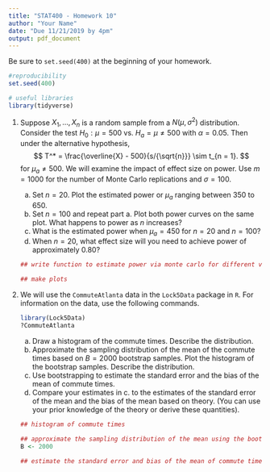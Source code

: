 ```yaml
---
title: "STAT400 - Homework 10"
author: "Your Name"
date: "Due 11/21/2019 by 4pm"
output: pdf_document
---
```


Be sure to `set.seed(400)` at the beginning of your homework.

```r
#reproducibility
set.seed(400)
```

```r
# useful libraries
library(tidyverse)
```

1. Suppose $X_1, \dots, X_n$ is a random sample from a $N(\mu, \sigma^2)$ distribution. Consider the test $H_0: \mu = 500$ vs. $H_a = \mu \not= 500$ with $\alpha = 0.05$. Then under the alternative hypothesis,
    $$
    T^* = \frac{\overline{X} - 500}{s/{\sqrt{n}}} \sim t_{n = 1}.
    $$
    for $\mu_a \not= 500$. We will examine the impact of effect size on power. Use $m = 1000$ for the number of Monte Carlo replications and $\sigma = 100$.
    
    a. Set $n = 20$. Plot the estimated power or $\mu_a$ ranging between $350$ to $650$.
    b. Set $n = 100$ and repeat part a. Plot both power curves on the same plot. What happens to power as $n$ increases?
    c. What is the estimated power when $\mu_a = 450$ for $n = 20$ and $n = 100$?
    d. When $n = 20$, what effect size will you need to achieve power of approximately $0.80$?
    
    ```r
    ## write function to estimate power via monte carlo for different values of n and mu_a
    
    ## make plots
    
    ```
    
2. We will use the `CommuteAtlanta` data in the `Lock5Data` package in `R`. For information on the data, use the following commands.
    
    ```r
    library(Lock5Data)
    ?CommuteAtlanta
    ```
    
    a. Draw a histogram of the commute times. Describe the distribution.
    b. Approximate the sampling distribution of the mean of the commute times based on $B = 2000$ bootstrap samples. Plot the histogram of the bootstrap samples. Describe the distribution.
    c. Use bootstrapping to estimate the standard error and the bias of the mean of commute times.
    d. Compare your estimates in c. to the estimates of the standard error of the mean and the bias of the mean based on theory. (You can use your prior knowledge of the theory or derive these quantities).
    
    ```r
    ## histogram of commute times
    
    ## approximate the sampling distribution of the mean using the bootstrap
    B <- 2000
    
    ## estimate the standard error and bias of the mean of commute times
    
    ```